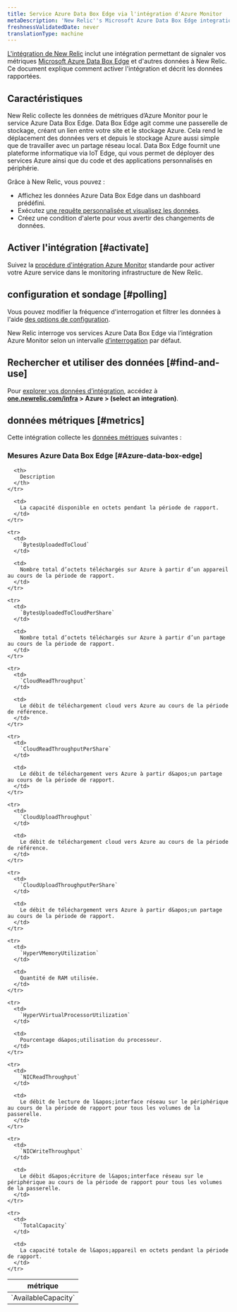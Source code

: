 ```yaml
---
title: Service Azure Data Box Edge via l'intégration d'Azure Monitor
metaDescription: 'New Relic''s Microsoft Azure Data Box Edge integration: what data it reports and how to enable it.'
freshnessValidatedDate: never
translationType: machine
---
```


[L&apos;intégration de New Relic](/docs/infrastructure/introduction-infra-monitoring) inclut une intégration permettant de signaler vos métriques [Microsoft Azure Data Box Edge](https://azure.microsoft.com/en-us/updates/announcing-azure-data-box-edge/) et d&apos;autres données à New Relic. Ce document explique comment activer l&apos;intégration et décrit les données rapportées.

## Caractéristiques

New Relic collecte les données de métriques d’Azure Monitor pour le service Azure Data Box Edge. Data Box Edge agit comme une passerelle de stockage, créant un lien entre votre site et le stockage Azure. Cela rend le déplacement des données vers et depuis le stockage Azure aussi simple que de travailler avec un partage réseau local. Data Box Edge fournit une plateforme informatique via IoT Edge, qui vous permet de déployer des services Azure ainsi que du code et des applications personnalisés en périphérie.

Grâce à New Relic, vous pouvez :

* Affichez les données Azure Data Box Edge dans un dashboard prédéfini.
* Exécutez [une requête personnalisée et visualisez les données](/docs/infrastructure/integrations-getting-started/getting-started/use-integration-data-new-relic-insights).
* Créez une condition d&apos;alerte pour vous avertir des changements de données.

## Activer l&apos;intégration [#activate]

Suivez la [procédure d&apos;intégration Azure Monitor](/docs/infrastructure/microsoft-azure-integrations/azure-integrations-list/azure-monitor) standarde pour activer votre Azure service dans le monitoring infrastructure de New Relic.

## configuration et sondage [#polling]

Vous pouvez modifier la fréquence d&apos;interrogation et filtrer les données à l&apos;aide [des options de configuration](/docs/infrastructure/microsoft-azure-integrations/azure-integrations-list/azure-monitor/#settings).

New Relic interroge vos services Azure Data Box Edge via l’intégration Azure Monitor selon un intervalle [d’interrogation](/docs/infrastructure/microsoft-azure-integrations/azure-integrations-list/azure-monitor/#settings) par défaut.

## Rechercher et utiliser des données [#find-and-use]

Pour [explorer vos données d’intégration](/docs/infrastructure/integrations/find-use-infrastructure-integration-data), accédez à <DNT>**[one.newrelic.com/infra](https://one.newrelic.com/infra) &gt; Azure &gt; (select an integration)**</DNT>.

## données métriques [#metrics]

Cette intégration collecte les [données métriques](/docs/infrastructure/integrations-getting-started/getting-started/understand-integration-data-data-types#metric) suivantes :

### Mesures Azure Data Box Edge [#Azure-data-box-edge]

<table>
  <thead>
    <tr>
      <th style={{ width: "300px" }}>
        métrique
      </th>

      <th>
        Description
      </th>
    </tr>
  </thead>

  <tbody>
    <tr>
      <td>
        `AvailableCapacity`
      </td>

      <td>
        La capacité disponible en octets pendant la période de rapport.
      </td>
    </tr>

    <tr>
      <td>
        `BytesUploadedToCloud`
      </td>

      <td>
        Nombre total d’octets téléchargés sur Azure à partir d’un appareil au cours de la période de rapport.
      </td>
    </tr>

    <tr>
      <td>
        `BytesUploadedToCloudPerShare`
      </td>

      <td>
        Nombre total d’octets téléchargés sur Azure à partir d’un partage au cours de la période de rapport.
      </td>
    </tr>

    <tr>
      <td>
        `CloudReadThroughput`
      </td>

      <td>
        Le débit de téléchargement cloud vers Azure au cours de la période de référence.
      </td>
    </tr>

    <tr>
      <td>
        `CloudReadThroughputPerShare`
      </td>

      <td>
        Le débit de téléchargement vers Azure à partir d&apos;un partage au cours de la période de rapport.
      </td>
    </tr>

    <tr>
      <td>
        `CloudUploadThroughput`
      </td>

      <td>
        Le débit de téléchargement cloud vers Azure au cours de la période de référence.
      </td>
    </tr>

    <tr>
      <td>
        `CloudUploadThroughputPerShare`
      </td>

      <td>
        Le débit de téléchargement vers Azure à partir d&apos;un partage au cours de la période de rapport.
      </td>
    </tr>

    <tr>
      <td>
        `HyperVMemoryUtilization`
      </td>

      <td>
        Quantité de RAM utilisée.
      </td>
    </tr>

    <tr>
      <td>
        `HyperVVirtualProcessorUtilization`
      </td>

      <td>
        Pourcentage d&apos;utilisation du processeur.
      </td>
    </tr>

    <tr>
      <td>
        `NICReadThroughput`
      </td>

      <td>
        Le débit de lecture de l&apos;interface réseau sur le périphérique au cours de la période de rapport pour tous les volumes de la passerelle.
      </td>
    </tr>

    <tr>
      <td>
        `NICWriteThroughput`
      </td>

      <td>
        Le débit d&apos;écriture de l&apos;interface réseau sur le périphérique au cours de la période de rapport pour tous les volumes de la passerelle.
      </td>
    </tr>

    <tr>
      <td>
        `TotalCapacity`
      </td>

      <td>
        La capacité totale de l&apos;appareil en octets pendant la période de rapport.
      </td>
    </tr>
  </tbody>
</table>